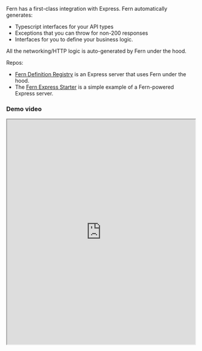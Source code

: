 Fern has a first-class integration with Express. Fern automatically generates:

- Typescript interfaces for your API types
- Exceptions that you can throw for non-200 responses
- Interfaces for you to define your business logic.

All the networking/HTTP logic is auto-generated by Fern under the hood.

Repos:

- [Fern Definition Registry](https://github.com/fern-api/fern-definition-registry) is an Express server that uses Fern under the hood.
- The [Fern Express Starter](https://github.com/fern-api/express-starter) is a simple example of a Fern-powered Express server.

### Demo video

<iframe src="https://www.loom.com/embed/31f4243c4d824c54938bdc4840fbb8ba" width="100%" height="600px"></iframe>
